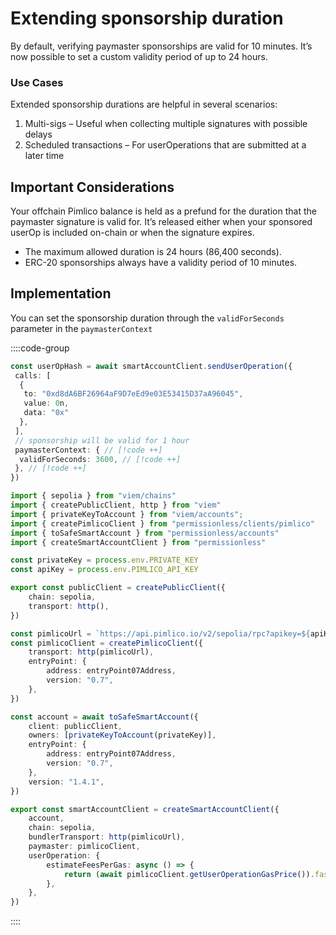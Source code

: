# Extending sponsorship duration

By default, verifying paymaster sponsorships are valid for 10 minutes. It’s now possible to set a custom validity period of up to 24 hours.

### Use Cases

Extended sponsorship durations are helpful in several scenarios:

1.	Multi-sigs – Useful when collecting multiple signatures with possible delays
2.	Scheduled transactions – For userOperations that are submitted at a later time

## Important Considerations

Your offchain Pimlico balance is held as a prefund for the duration that the paymaster signature is valid for. It’s released either when your sponsored userOp is included on-chain or when the signature expires.

- The maximum allowed duration is 24 hours (86,400 seconds).
- ERC-20 sponsorships always have a validity period of 10 minutes.


## Implementation

You can set the sponsorship duration through the `validForSeconds` parameter in the `paymasterContext`

::::code-group

```typescript [main.ts]
const userOpHash = await smartAccountClient.sendUserOperation({
 calls: [
  {
   to: "0xd8dA6BF26964aF9D7eEd9e03E53415D37aA96045",
   value: 0n,
   data: "0x"
  },
 ],
 // sponsorship will be valid for 1 hour
 paymasterContext: { // [!code ++]
  validForSeconds: 3600, // [!code ++]
 }, // [!code ++]
})
```

```typescript [clients.ts]
import { sepolia } from "viem/chains"
import { createPublicClient, http } from "viem"
import { privateKeyToAccount } from "viem/accounts";
import { createPimlicoClient } from "permissionless/clients/pimlico"
import { toSafeSmartAccount } from "permissionless/accounts"
import { createSmartAccountClient } from "permissionless"

const privateKey = process.env.PRIVATE_KEY
const apiKey = process.env.PIMLICO_API_KEY

export const publicClient = createPublicClient({
	chain: sepolia,
	transport: http(),
})

const pimlicoUrl = `https://api.pimlico.io/v2/sepolia/rpc?apikey=${apiKey}`
const pimlicoClient = createPimlicoClient({
	transport: http(pimlicoUrl),
	entryPoint: {
		address: entryPoint07Address,
		version: "0.7",
	},
})

const account = await toSafeSmartAccount({
	client: publicClient,
	owners: [privateKeyToAccount(privateKey)],
	entryPoint: {
		address: entryPoint07Address,
		version: "0.7",
	},
	version: "1.4.1",
})

export const smartAccountClient = createSmartAccountClient({
	account,
	chain: sepolia,
	bundlerTransport: http(pimlicoUrl),
	paymaster: pimlicoClient,
	userOperation: {
		estimateFeesPerGas: async () => {
			return (await pimlicoClient.getUserOperationGasPrice()).fast
		},
	},
})
```

::::
